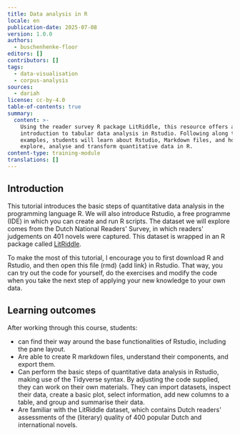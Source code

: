 ```yaml
---
title: Data analysis in R
locale: en
publication-date: 2025-07-08
version: 1.0.0
authors:
  - buschenhenke-floor
editors: []
contributors: []
tags:
  - data-visualisation
  - corpus-analysis
sources:
  - dariah
license: cc-by-4.0
table-of-contents: true
summary:
  content: >-
    Using the reader survey R package LitRiddle, this resource offers a gentle
    introduction to tabular data analysis in Rstudio. Following along the code
    examples, students will learn about Rstudio, Markdown files, and how to
    explore, analyse and transform quantitative data in R.
content-type: training-module
translations: []
---
```

## Introduction

This tutorial introduces the basic steps of quantitative data analysis in the programming language R. We will also introduce Rstudio, a free programme (IDE) in which you can create and run R scripts. The dataset we will explore comes from the Dutch National Readers' Survey, in which readers' judgements on 401 novels were captured. This dataset is wrapped in an R package called [LitRiddle](https://www.rdocumentation.org/packages/litRiddle/versions/1.0.0 "package documentation").

To make the most of this tutorial, I encourage you to first download R and Rstudio, and then open this file (rmd) \{add link} in Rstudio. That way, you can try out the code for yourself, do the exercises and modify the code when you take the next step of applying your new knowledge to your own data.

## Learning outcomes

After working through this course, students:

* can find their way around the base functionalities of Rstudio, including the pane layout.
* Are able to create R markdown files, understand their components, and export them.
* Can perform the basic steps of quantitative data analysis in Rstudio, making use of the Tidyverse syntax. By adjusting the code supplied, they can work on their own materials. They can import datasets, inspect their data, create a basic plot, select information, add new columns to a table, and group and summarise their data.
* Are familiar with the LitRiddle dataset, which contains Dutch readers' assessments of the (literary) quality of 400 popular Dutch and international novels.

